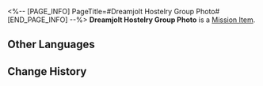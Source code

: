 <%-- [PAGE_INFO]
PageTitle=#Dreamjolt Hostelry Group Photo#
[END_PAGE_INFO] --%>
{{Item Infobox
|id          = 150039
|image       = Item Dreamjolt Hostelry Group Photo.png
|type        = Mission Item
|invCategory = Missions
|rarity      = 3
|effect      = 
|description = A group photo of all the members of Dreamjolt Hostelry given to you by Starlet.
}}
{{Description|''"There is no doubt that you are an excellent drinksmith. Thank you for your efforts."''}}
'''Dreamjolt Hostelry Group Photo''' is a [[Mission Item]].

==Other Languages==
{{Other Languages
|en   = Dreamjolt Hostelry Group Photo
|zhs  = 「惊梦酒吧」的合影
|zht  = 「驚夢酒吧」的合影
|ja   = 「バー・ナイトメア」の集合写真
|ko   = 「나쁜꿈 바」의 단체 사진
|es   = Foto de grupo del Bar de Terrores
|fr   = Photo de groupe de la Taverne Chocmar
|ru   = Совместное фото из бара «Проснись и пой»
|th   = รูปหมู่ของ "บาร์สะพรึงฝัน"
|vi   = Ảnh Chụp Chung Của Quán Bar Ác Mộng
|de   = Gruppenfoto an der Insomnibar
|id   = Foto Bersama "Dreamjolt Hostelry"
|pt   = Foto em Grupo do Albergue dos Pesadelos
}}

==Change History==
{{Change History|2.1}}